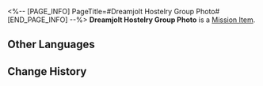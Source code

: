 <%-- [PAGE_INFO]
PageTitle=#Dreamjolt Hostelry Group Photo#
[END_PAGE_INFO] --%>
{{Item Infobox
|id          = 150039
|image       = Item Dreamjolt Hostelry Group Photo.png
|type        = Mission Item
|invCategory = Missions
|rarity      = 3
|effect      = 
|description = A group photo of all the members of Dreamjolt Hostelry given to you by Starlet.
}}
{{Description|''"There is no doubt that you are an excellent drinksmith. Thank you for your efforts."''}}
'''Dreamjolt Hostelry Group Photo''' is a [[Mission Item]].

==Other Languages==
{{Other Languages
|en   = Dreamjolt Hostelry Group Photo
|zhs  = 「惊梦酒吧」的合影
|zht  = 「驚夢酒吧」的合影
|ja   = 「バー・ナイトメア」の集合写真
|ko   = 「나쁜꿈 바」의 단체 사진
|es   = Foto de grupo del Bar de Terrores
|fr   = Photo de groupe de la Taverne Chocmar
|ru   = Совместное фото из бара «Проснись и пой»
|th   = รูปหมู่ของ "บาร์สะพรึงฝัน"
|vi   = Ảnh Chụp Chung Của Quán Bar Ác Mộng
|de   = Gruppenfoto an der Insomnibar
|id   = Foto Bersama "Dreamjolt Hostelry"
|pt   = Foto em Grupo do Albergue dos Pesadelos
}}

==Change History==
{{Change History|2.1}}